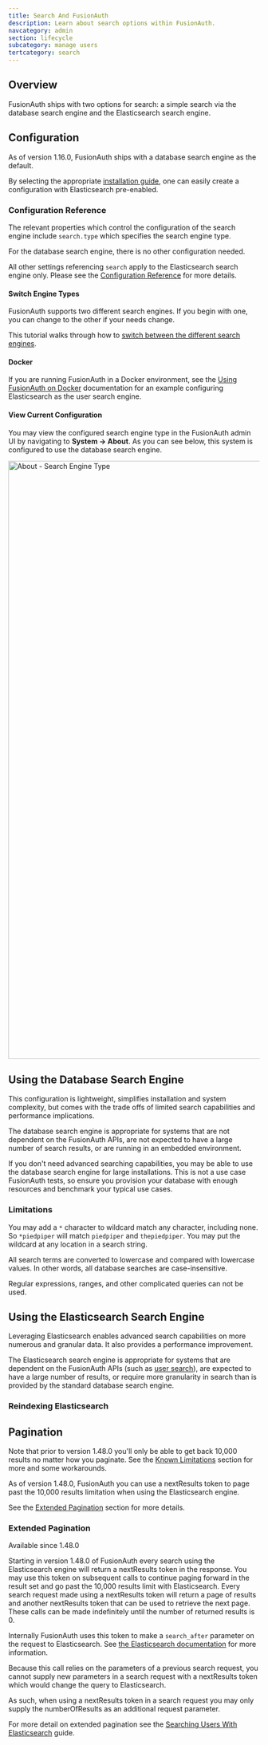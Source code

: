 ```yaml
---
title: Search And FusionAuth
description: Learn about search options within FusionAuth.
navcategory: admin
section: lifecycle
subcategory: manage users
tertcategory: search
---
```


## Overview

FusionAuth ships with two options for search: a simple search via the database search engine and the Elasticsearch search engine.

## Configuration

<Aside type="version">

As of version 1.16.0, FusionAuth ships with a database search engine as the default.

By selecting the appropriate [installation guide](/docs/get-started/download-and-install), one can easily create a configuration with Elasticsearch pre-enabled.

</Aside>

### Configuration Reference

The relevant properties which control the configuration of the search engine include `search.type` which specifies the search engine type.

For the database search engine, there is no other configuration needed.

All other settings referencing `search` apply to the Elasticsearch search engine only. Please see the [Configuration Reference](/docs/reference/configuration) for more details.

#### Switch Engine Types

FusionAuth supports two different search engines. If you begin with one, you can change to the other if your needs change. 

This tutorial walks through how to [switch between the different search engines](/docs/lifecycle/manage-users/search/switch-search-engines).

#### Docker
If you are running FusionAuth in a Docker environment, see the [Using FusionAuth on Docker](/docs/get-started/download-and-install/docker) documentation for an example configuring Elasticsearch as the user search engine.


#### View Current Configuration

You may view the configured search engine type in the FusionAuth admin UI by navigating to <strong>System -> About</strong>.  As you can see below, this system is configured to use the database search engine.

<img src="/img/docs/lifecycle/manage-users/search/about-search-engine-type.png" alt="About - Search Engine Type" width="1200" role="shadowed top-cropped" />

## Using the Database Search Engine

This configuration is lightweight, simplifies installation and system complexity, but comes with the trade offs of limited search capabilities and performance implications.

The database search engine is appropriate for systems that are not dependent on the FusionAuth APIs, are not expected to have a large number of search results, or are running in an embedded environment.

If you don't need advanced searching capabilities, you may be able to use the database search engine for large installations. This is not a use case FusionAuth tests, so ensure you provision your database with enough resources and benchmark your typical use cases.

### Limitations

You may add a `*` character to wildcard match any character, including none. So `*piedpiper` will match `piedpiper` and `thepiedpiper`. You may put the wildcard at any location in a search string.

All search terms are converted to lowercase and compared with lowercase values.  In other words, all database searches are case-insensitive.

Regular expressions, ranges, and other complicated queries can not be used.

## Using the Elasticsearch Search Engine

Leveraging Elasticsearch enables advanced search capabilities on more numerous and granular data. It also provides a performance improvement.

The Elasticsearch search engine is appropriate for systems that are dependent on the FusionAuth APIs (such as [user search](/docs/apis/users#search-for-users)), are expected to have a large number of results, or require more granularity in search than is provided by the standard database search engine.

### Reindexing Elasticsearch

<ReIndexingElasticsearch />

## Pagination

<PaginatingSearchResults />

Note that prior to version 1.48.0 you'll only be able to get back 10,000 results no matter how you paginate. See the [Known Limitations](/docs/get-started/core-concepts/limitations#user-searches) section for more and some workarounds.

As of version 1.48.0, FusionAuth you can use a <InlineField>nextResults</InlineField> token to page past the 10,000 results limitation when using the Elasticsearch engine.

See the [Extended Pagination](#extended-pagination) section for more details.

### Extended Pagination

<Aside type="version">
Available since 1.48.0
</Aside>

Starting in version 1.48.0 of FusionAuth every search using the Elasticsearch engine will return a <InlineField>nextResults</InlineField> token in the response. You may use this token on subsequent calls to continue paging forward in the result set and go past the 10,000 results limit with Elasticsearch. Every search request made using a <InlineField>nextResults</InlineField> token will return a page of results and another <InlineField>nextResults</InlineField> token that can be used to retrieve the next page. These calls can be made indefinitely until the number of returned results is 0.

Internally FusionAuth uses this token to make a `search_after` parameter on the request to Elasticsearch. See [the Elasticsearch documentation](https://www.elastic.co/guide/en/elasticsearch/reference/7.17/paginate-search-results.html) for more information.

<Aside type="note">
Because this call relies on the parameters of a previous search request, you cannot supply new parameters in a search request with a <InlineField>nextResults</InlineField> token which would change the query to Elasticsearch.

As such, when using a <InlineField>nextResults</InlineField> token in a search request you may only supply the <InlineField>numberOfResults</InlineField> as an additional request parameter.
</Aside>

For more detail on extended pagination see the [Searching Users With Elasticsearch](/docs/lifecycle/manage-users/search/user-search-with-elasticsearch) guide.

